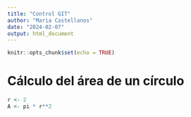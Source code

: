 ```yaml
---
title: "Control GIT"
author: "Maria Castellanos"
date: "2024-02-07"
output: html_document
---
```


```r
knitr::opts_chunk$set(echo = TRUE)
```

# Cálculo del área de un círculo
```r
r <- 2
A <- pi * r**2
```


